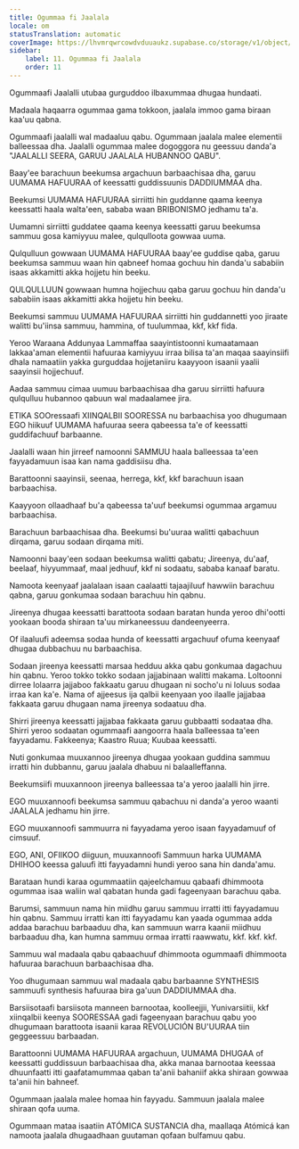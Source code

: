 ```yaml
---
title: Ogummaa fi Jaalala
locale: om
statusTranslation: automatic
coverImage: https://lhvmrqwrcowdvduuaukz.supabase.co/storage/v1/object/public/strapi-uploads/small_cover-educacion-fundamental.webp-2d51a7828a2b1309555be27f7e2a61a0.webp
sidebar:
    label: 11. Ogummaa fi Jaalala
    order: 11
---
```

Ogummaafi Jaalalli utubaa gurguddoo ilbaxummaa dhugaa hundaati.

Madaala haqaarra ogummaa gama tokkoon, jaalala immoo gama biraan kaa'uu qabna.

Ogummaafi jaalalli wal madaaluu qabu. Ogummaan jaalala malee elementii balleessaa dha. Jaalalli ogummaa malee dogoggora nu geessuu danda'a "JAALALLI SEERA, GARUU JAALALA HUBANNOO QABU".

Baay'ee barachuun beekumsa argachuun barbaachisaa dha, garuu UUMAMA HAFUURAA of keessatti guddissuunis DADDIUMMAA dha.

Beekumsi UUMAMA HAFUURAA sirriitti hin guddanne qaama keenya keessatti haala walta'een, sababa waan BRIBONISMO jedhamu ta'a.

Uumamni sirriitti guddatee qaama keenya keessatti garuu beekumsa sammuu gosa kamiyyuu malee, qulqulloota gowwaa uuma.

Qulqulluun gowwaan UUMAMA HAFUURAA baay'ee guddise qaba, garuu beekumsa sammuu waan hin qabneef homaa gochuu hin danda'u sababiin isaas akkamitti akka hojjetu hin beeku.

QULQULLUUN gowwaan humna hojjechuu qaba garuu gochuu hin danda'u sababiin isaas akkamitti akka hojjetu hin beeku.

Beekumsi sammuu UUMAMA HAFUURAA sirriitti hin guddannetti yoo jiraate walitti bu'iinsa sammuu, hammina, of tuulummaa, kkf, kkf fida.

Yeroo Waraana Addunyaa Lammaffaa saayintistoonni kumaatamaan lakkaa'aman elementii hafuuraa kamiyyuu irraa bilisa ta'an maqaa saayinsiifi dhala namaatiin yakka gurguddaa hojjetaniiru kaayyoon isaanii yaalii saayinsii hojjechuuf.

Aadaa sammuu cimaa uumuu barbaachisaa dha garuu sirriitti hafuura qulqulluu hubannoo qabuun wal madaalamee jira.

ETIKA SOOressaafi XIINQALBII SOORESSA nu barbaachisa yoo dhugumaan EGO hiikuuf UUMAMA hafuuraa seera qabeessa ta'e of keessatti guddifachuuf barbaanne.

Jaalalli waan hin jirreef namoonni SAMMUU haala balleessaa ta'een fayyadamuun isaa kan nama gaddisiisu dha.

Barattoonni saayinsii, seenaa, herrega, kkf, kkf barachuun isaan barbaachisa.

Kaayyoon ollaadhaaf bu'a qabeessa ta'uuf beekumsi ogummaa argamuu barbaachisa.

Barachuun barbaachisaa dha. Beekumsi bu'uuraa walitti qabachuun dirqama, garuu sodaan dirqama miti.

Namoonni baay'een sodaan beekumsa walitti qabatu; Jireenya, du'aaf, beelaaf, hiyyummaaf, maal jedhuuf, kkf ni sodaatu, sababa kanaaf baratu.

Namoota keenyaaf jaalalaan isaan caalaatti tajaajiluuf hawwiin barachuu qabna, garuu gonkumaa sodaan barachuu hin qabnu.

Jireenya dhugaa keessatti barattoota sodaan baratan hunda yeroo dhi'ootti yookaan booda shiraan ta'uu mirkaneessuu dandeenyeerra.

Of ilaaluufi adeemsa sodaa hunda of keessatti argachuuf ofuma keenyaaf dhugaa dubbachuu nu barbaachisa.

Sodaan jireenya keessatti marsaa hedduu akka qabu gonkumaa dagachuu hin qabnu. Yeroo tokko tokko sodaan jajjabinaan walitti makama. Loltoonni dirree lolaarra jajjaboo fakkaatu garuu dhugaan ni socho'u ni loluus sodaa irraa kan ka'e. Nama of ajjeesus ija qalbii keenyaan yoo ilaalle jajjabaa fakkaata garuu dhugaan nama jireenya sodaatuu dha.

Shirri jireenya keessatti jajjabaa fakkaata garuu gubbaatti sodaataa dha. Shirri yeroo sodaatan ogummaafi aangoorra haala balleessaa ta'een fayyadamu. Fakkeenya; Kaastro Ruua; Kuubaa keessatti.

Nuti gonkumaa muuxannoo jireenya dhugaa yookaan guddina sammuu irratti hin dubbannu, garuu jaalala dhabuu ni balaalleffanna.

Beekumsiifi muuxannoon jireenya balleessaa ta'a yeroo jaalalli hin jirre.

EGO muuxannoofi beekumsa sammuu qabachuu ni danda'a yeroo waanti JAALALA jedhamu hin jirre.

EGO muuxannoofi sammuurra ni fayyadama yeroo isaan fayyadamuuf of cimsuuf.

EGO, ANI, OFIIKOO diiguun, muuxannoofi Sammuun harka UUMAMA DHIHOO keessa galuufi itti fayyadamni hundi yeroo sana hin danda'amu.

Barataan hundi karaa ogummaatiin qajeelchamuu qabaafi dhimmoota ogummaa isaa waliin wal qabatan hunda gadi fageenyaan barachuu qaba.

Barumsi, sammuun nama hin miidhu garuu sammuu irratti itti fayyadamuu hin qabnu. Sammuu irratti kan itti fayyadamu kan yaada ogummaa adda addaa barachuu barbaaduu dha, kan sammuun warra kaanii miidhuu barbaaduu dha, kan humna sammuu ormaa irratti raawwatu, kkf. kkf. kkf.

Sammuu wal madaala qabu qabaachuuf dhimmoota ogummaafi dhimmoota hafuuraa barachuun barbaachisaa dha.

Yoo dhugumaan sammuu wal madaala qabu barbaanne SYNTHESIS sammuufi synthesis hafuuraa bira ga'uun DADDIUMMAA dha.

Barsiisotaafi barsiisota manneen barnootaa, koolleejjii, Yunivarsiitii, kkf xiinqalbii keenya SOORESSAA gadi fageenyaan barachuu qabu yoo dhugumaan barattoota isaanii karaa REVOLUCIÓN BU'UURAA tiin geggeessuu barbaadan.

Barattoonni UUMAMA HAFUURAA argachuun, UUMAMA DHUGAA of keessatti guddissuun barbaachisaa dha, akka manaa barnootaa keessaa dhuunfaatti itti gaafatamummaa qaban ta'anii bahaniif akka shiraan gowwaa ta'anii hin bahneef.

Ogummaan jaalala malee homaa hin fayyadu. Sammuun jaalala malee shiraan qofa uuma.

Ogummaan mataa isaatiin ATÓMICA SUSTANCIA dha, maallaqa Atómicá kan namoota jaalala dhugaadhaan guutaman qofaan bulfamuu qabu.

